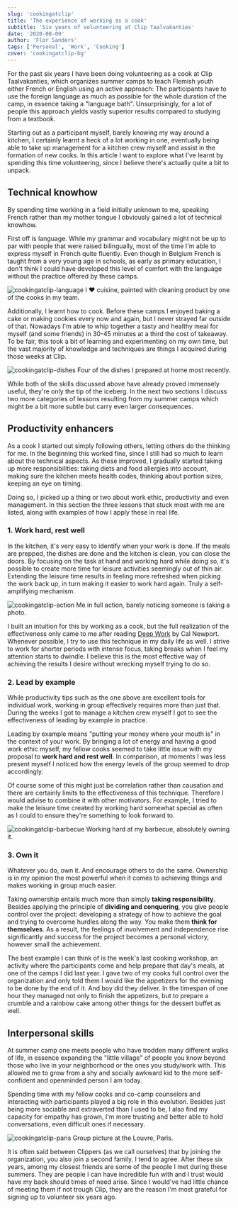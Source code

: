 ```yaml
---
slug: 'cookingatclip'
title: 'The experience of working as a cook'
subtitle: 'Six years of volunteering at Clip Taalvakanties'
date: '2020-08-09'
author: 'Flor Sanders'
tags: ['Personal', 'Work', 'Cooking']
cover: 'cookingatclip-bg'
---
```


For the past six years I have been doing volunteering as a cook at Clip  Taalvakanties, which organizes summer camps to teach Flemish youth  either French or English using an active approach: The participants have to use the foreign language as much as possible for the whole duration  of the camp, in essence taking a "language bath". Unsurprisingly, for a  lot of people this approach yields vastly superior results compared to  studying from a textbook.

Starting out as a participant myself, barely knowing my way  around a kitchen, I certainly learnt a heck of a lot working in one,  eventually being able to take up management for a kitchen crew myself  and assist in the formation of new cooks. In this article I want to  explore what I've learnt by spending this time volunteering, since I  believe there's actually quite a bit to unpack.

## Technical knowhow

By spending time working in a field initially unknown to me, speaking French rather than my mother tongue I obviously gained a lot  of technical knowhow.

First off is language. While my grammar and vocabulary might not be up  to par with people that were raised bilingually, most of the time I'm  able to express myself in French quite fluently.             Even though in Belgium French is taught from a very young  age in schools, as early as primary education, I don't think I could  have developed this level of comfort with the language without the  practice offered by these camps.

![cookingatclip-language](cookingatclip.assets/cookingatclip-language.jpg) I ♥ cuisine, painted with cleaning product by one of the cooks in my team.

Additionally, I learnt how to cook. Before these camps I enjoyed baking a cake or making cookies every now and again, but I never strayed far  outside of that. Nowadays I'm able to whip together a tasty and healthy  meal for myself (and some friends) in 30-45 minutes at a third the cost  of takeaway. To be fair, this took a bit of learning and experimenting on my own time, but the vast majority of knowledge and techniques are  things I acquired during those weeks at Clip.

![cookingatclip-dishes](cookingatclip.assets/cookingatclip-dishes.jpg) Four of the dishes I prepared at home most recently.

While both of the skills discussed above have already proved immensely useful, they're only the tip of the iceberg. In the next two sections I discuss two more categories of  lessons resulting from my summer camps which might be a bit more subtle  but carry even larger consequences.

## Productivity enhancers

As a cook I started out simply following others, letting  others do the thinking for me. In the beginning this worked fine, since I still had so much to learn about the technical aspects. As these improved, I gradually started taking up more  responsibilities: taking diets and food allergies into account, making  sure the kitchen meets health codes, thinking about portion sizes,  keeping an eye on timing.

Doing so, I picked up a thing or two about work ethic,  productivity and even management. In this section the three lessons that stuck most with me are listed, along with examples of how I apply these in real life.

### 1. Work hard, rest well

In the kitchen, it's very easy to identify when your work is done. If the meals are prepped, the dishes are done and the kitchen is  clean, you can close the doors. By focusing on the task at hand and working hard while doing so, it's possible to create more time for leisure activities seemingly  out of thin air. Extending the leisure time results in feeling more refreshed when picking the work back up, in turn making it easier to work hard  again. Truly a self-amplifying mechanism.

![cookingatclip-action](cookingatclip.assets/cookingatclip-action.jpg) Me in full action, barely noticing someone is taking a photo.

I built an intuition for this by working as a cook, but the  full realization of the effectiveness only came to me after reading [Deep Work](https://www.calnewport.com/books/deep-work/) by Cal Newport. Whenever possible, I try to use this technique in my daily  life as well. I strive to work for shorter periods with intense focus,  taking breaks when I feel my attention starts to dwindle. I believe this is the most effective way of achieving the  results I desire without wrecking myself trying to do so.

### 2. Lead by example

While productivity tips such as the one above are excellent  tools for individual work, working in group effectively requires more  than just that. During the weeks I got to manage a kitchen crew myself I got to see the effectiveness of leading by example in practice.

Leading by example means "putting your money where your  mouth is" in the context of your work.            By bringing a lot of energy and having a good work ethic  myself, my fellow cooks seemed to take little issue with my proposal to **work hard and rest well**. In comparison, at moments I was less present myself I  noticed how the energy levels of the group seemed to drop accordingly.          

Of course some of this might just be correlation rather than causation and there are certainly limits to the effectiveness of this  technique. Therefore I would advise to combine it with other  motivators. For example, I tried to make the leisure time created by  working hard somewhat special as often as I could to ensure they're  something to look forward to.

![cookingatclip-barbecue](cookingatclip.assets/cookingatclip-barbecue.jpg) Working hard at my barbecue, absolutely owning it.

### 3. Own it

Whatever you do, own it. And encourage others to do the  same. Ownership is in my opinion the most powerful when it comes to  achieving things and makes working in group much easier.

Taking ownership entails much more than simply **taking responsibility**. Besides applying the principle of **dividing and conquering**, you give people control over the project: developing a strategy of how  to achieve the goal and trying to overcome hurdles along the way. You make them **think for themselves**. As a result, the feelings of involvement and independence  rise significantly and success for the project becomes a personal  victory, however small the achievement.

The best example I can think of is the week's last cooking  workshop, an activity where the participants come and help prepare that  day's meals, at one of the camps I did last year. I gave two of my cooks full control over the organization  and only told them I would like the appetizers for the evening to be  done by the end of it. And boy did they deliver. In the timespan of one hour they  managed not only to finish the appetizers, but to prepare a crumble and a rainbow cake among other things for the dessert buffet as well.

## Interpersonal skills

 At summer camp one meets people who have trodden many  different walks of life, in essence expanding the "little village" of  people you know beyond those who live in your neighborhood or the ones  you study/work with. This allowed me to grow from a shy and socially awkward kid  to the more self-confident and openminded person I am today.

Spending time with my fellow cooks and co-camp counselors  and interacting with participants played a big role in this evolution. Besides just being more sociable and extraverted than I used to be, I also find my capacity for empathy has grown, I'm more trusting and better able to hold conversations, even difficult ones if  necessary.

![cookingatclip-paris](cookingatclip.assets/cookingatclip-paris.jpg) Group picture at the Louvre, Paris.

It is often said between Clippers (as we call ourselves)  that by joining the organization, you also join a second family. I tend  to agree. After these six years, among my closest friends are some of  the people I met during these summers. They are people I can have incredible fun with and I trust  would have my back should times of need arise. Since I would've had little chance of meeting them if not  trough Clip, they are the reason I'm most grateful for signing up to volunteer six years ago.